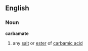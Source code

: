 ==English==
===Noun===
{{wikipedia}}
'''carbamate'''
#{{chemistry}} any [[salt]] or [[ester]] of [[carbamic acid]]